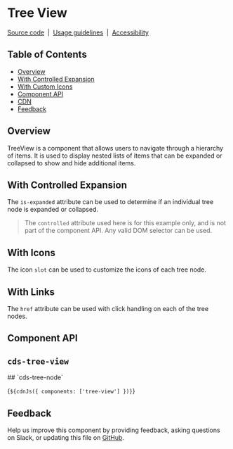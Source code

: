
<Meta of={TreeViewStories} />

# Tree View

[Source code](https://github.com/carbon-design-system/carbon/tree/main/packages/web-components/src/components/tree-view)
&nbsp;|&nbsp;
[Usage guidelines](https://www.carbondesignsystem.com/components/tree-view/usage)
&nbsp;|&nbsp;
[Accessibility](https://www.carbondesignsystem.com/components/tree-view/accessibility)

## Table of Contents

- [Overview](#overview)
- [With Controlled Expansion](#with-controlled-expansion)
- [With Custom Icons](#with-custom-icons)
- [Component API](#component-api)
- [CDN](#cdn)
- [Feedback](#feedback)

## Overview

TreeView is a component that allows users to navigate through a hierarchy of
items. It is used to display nested lists of items that can be expanded or
collapsed to show and hide additional items.

<Canvas of={TreeViewStories.Default} />

## With Controlled Expansion

The `is-expanded` attribute can be used to determine if an individual tree node is
expanded or collapsed.

> The `controlled` attribute used here is for this example only, and is not part
> of the component API. Any valid DOM selector can be used.

<Canvas of={TreeViewStories.withControlledExpansion} />

## With Icons

The icon `slot` can be used to customize the icons of each tree node.

<Canvas of={TreeViewStories.withIcons} />

## With Links

The `href` attribute can be used with click handling on each of the tree nodes.

<Canvas of={TreeViewStories.withLinks} />

## Component API

## `cds-tree-view`
<ArgTypes of="cds-tree-view" />
## `cds-tree-node`
<ArgTypes of="cds-tree-node" />

<Markdown>{`${cdnJs({ components: ['tree-view'] })}`}</Markdown>
## Feedback

Help us improve this component by providing feedback, asking questions on Slack,
or updating this file on
[GitHub](https://github.com/carbon-design-system/carbon/edit/main/packages/web-components/src/components/tree-view/tree-view.mdx).